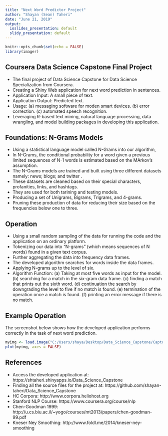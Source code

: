 ---
title: "Next Word Predictor Project"
author: "Shayan (Sean) Taheri"
date: "June 21, 2019"
output:
  ioslides_presentation: default
  slidy_presentation: default
---

```{r setup, include=FALSE}
knitr::opts_chunk$set(echo = FALSE)
library(imager)
```

## Coursera Data Science Capstone Final Project

* The final project of Data Science Capstone for Data Science Specialization from Coursera.
* Creating a Shiny Web application for next word prediction in sentences.
* Application Input: A small piece of text.
* Application Output: Predicted text.
* Usage: (a) messaging software for moden smart devices. (b) error correction. (c) automated speech recognition.
* Leveraging R-based text mining, natural language processing, data wrangling, and model building packages in developing this application.

## Foundations: N-Grams Models

* Using a statistical language model called N-Grams into our algorithm,
* In N-Grams, the conditional probability for a word given a previous limited sequences of N-1 words is estimated based on the MArkov's assumption.
* The N-Grams models are trained and built using three different datasets namely: news; blogs; and twitter .
* These datasets are cleaned based on their special characters, profanities, links, and hashtags.
* They are used for both tarining and testing models.
* Producing  a set of Unigrams, Bigrams, Trigrams, and 4-grams.
* Pruning these production of data for reducing their size based on the frequencies below one to three.

## Operation

* Using a small random sampling of the data for running the code and the application on an ordinary platform.
* Tokenizing our data into "N-grams" (which means sequences of N words) found in a given text corpus.
* Further aggregating the data into frequency data frames.
* The developed algorithm searches for words inside the data frames.
* Applying N-grams up to the level of six.
* Algorithm Function: (a) Taking at most five words as input for the model. (b) searching for a match in the six-gram data frame. (c) finding a match that prints out the sixth word. (d) continuation the search by downgrading the level to five if no match is found. (e) termination of the operation once a match is found. (f) printing an error message if there is no match.

## Example Operation

The screenshot below shows how the developed application performs correctly in the task of next word prediction.

```{r }
myimg <- load.image("C:/Users/shaya/Desktop/Data_Science_Capstone/Capture.png")
plot(myimg, axes = FALSE)
```

## References

* Access the developed application at: https://shtaheri.shinyapps.io/Data_Science_Capstone
* Finding all the source files for the project at: https://github.com/shayan-taheri/Data_Science_Capstone
* HC Corpora: http://www.corpora.heliohost.org
* Stanford NLP Course: https://www.coursera.org/course/nlp
* Chen-Goodman 1999: http://u.cs.biu.ac.il/~yogo/courses/mt2013/papers/chen-goodman-99.pdf
* Kneser Ney Smoothing: http://www.foldl.me/2014/kneser-ney-smoothing
